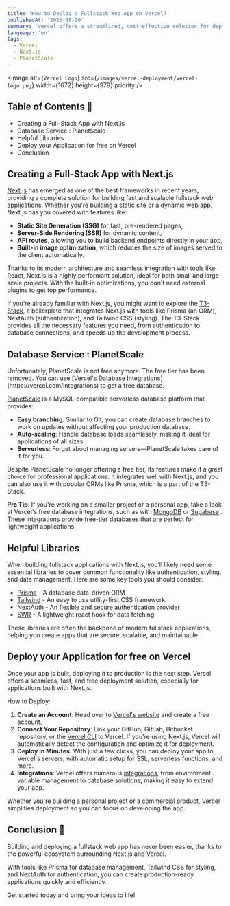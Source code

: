 ```yaml
---
title: 'How to Deploy a Fullstack Web App on Vercel?'
publishedAt: '2023-08-20'
summary: 'Vercel offers a streamlined, cost-effective solution for deploying fullstack web applications, making the process quick and hassle-free.'
language: 'en'
tags:
  - Vercel
  - Next.js
  - PlanetScale
---
```


<Image
  alt={`Vercel Logo`}
  src={`/images/vercel-deployment/vercel-logo.png`}
  width={1672}
  height={979}
  priority
/>

## Table of Contents 📃

- Creating a Full-Stack App with Next.js
- Database Service : PlanetScale
- Helpful Libraries
- Deploy your Application for free on Vercel
- Conclusion

## Creating a Full-Stack App with Next.js

[Next.js](https://nextjs.org/) has emerged as one of the best frameworks in recent years, providing a complete solution for building fast and scalable fullstack web applications. Whether you're building a static site or a dynamic web app, Next.js has you covered with features like:

- **Static Site Generation (SSG)** for fast, pre-rendered pages,
- **Server-Side Rendering (SSR)** for dynamic content,
- **API routes**, allowing you to build backend endpoints directly in your app,
- **Built-in image optimization**, which reduces the size of images served to the client automatically.

Thanks to its modern architecture and seamless integration with tools like React, Next.js is a highly performant solution, ideal for both small and large-scale projects. With the built-in optimizations, you don't need external plugins to get top performance.

If you're already familiar with Next.js, you might want to explore the [T3-Stack](https://github.com/t3-oss/create-t3-app), a boilerplate that integrates Next.js with tools like Prisma (an ORM), NextAuth (authentication), and Tailwind CSS (styling). The T3-Stack provides all the necessary features you need, from authentication to database connections, and speeds up the development process.

## Database Service : PlanetScale

<Callout emoji="⚠️">
  Unfortunately, PlanetScale is not free anymore. The free tier has been removed. You can use
  [Vercel's Database Integrations](https://vercel.com/integrations) to get a
  free database.
</Callout>

[PlanetScale](https://planetscale.com/)  is a MySQL-compatible serverless database platform that provides:

- **Easy branching**: Similar to Git, you can create database branches to work on updates without affecting your production database.
- **Auto-scaling**: Handle database loads seamlessly, making it ideal for applications of all sizes.
- **Serverless**: Forget about managing servers—PlanetScale takes care of it for you.

Despite PlanetScale no longer offering a free tier, its features make it a great choice for professional applications. It integrates well with Next.js, and you can also use it with popular ORMs like Prisma, which is a part of the T3-Stack.

**Pro Tip**: If you're working on a smaller project or a personal app, take a look at Vercel's free database integrations, such as with [MongoDB](https://www.mongodb.com/)  or [Supabase](https://supabase.com/) . These integrations provide free-tier databases that are perfect for lightweight applications.

## Helpful Libraries

When building fullstack applications with Next.js, you’ll likely need some essential libraries to cover common functionality like authentication, styling, and data management. Here are some key tools you should consider:

- [Prisma](https://www.prisma.io/) - A database data-driven ORM
- [Tailwind](https://tailwindcss.com/) - An easy to use utility-first CSS framework
- [NextAuth](https://next-auth.js.org/) - An flexible and secure authentication provider
- [SWR](https://swr.vercel.app/) - A lightweight react hook for data fetching

These libraries are often the backbone of modern fullstack applications, helping you create apps that are secure, scalable, and maintainable.

## Deploy your Application for free on Vercel

Once your app is built, deploying it to production is the next step. Vercel offers a seamless, fast, and free deployment solution, especially for applications built with Next.js.

How to Deploy:

1. **Create an Account**: Head over to [Vercel's website](https://vercel.com/) and create a free account.
2. **Connect Your Repository**: Link your GitHub, GitLab, Bitbucket repository, or the [Vercel CLI](https://vercel.com/docs/cli) to Vercel. If you're using Next.js, Vercel will automatically detect the configuration and optimize it for deployment.
3. **Deploy in Minutes**: With just a few clicks, you can deploy your app to Vercel's servers, with automatic setup for SSL, serverless functions, and more.
4. **Integrations**: Vercel offers numerous [integrations](https://vercel.com/integrations), from environment variable management to database solutions, making it easy to extend your app.

Whether you're building a personal project or a commercial product, Vercel simplifies deployment so you can focus on developing the app.

## Conclusion 🚀

Building and deploying a fullstack web app has never been easier, thanks to the powerful ecosystem surrounding Next.js and Vercel. 

With tools like Prisma for database management, Tailwind CSS for styling, and NextAuth for authentication, you can create production-ready applications quickly and efficiently.

Get started today and bring your ideas to life!